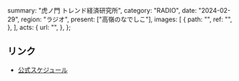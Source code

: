   summary: "虎ノ門 トレンド経済研究所",
  category: "RADIO",
  date: "2024-02-29",
  region: "ラジオ",
  present: ["高嶺のなでしこ"],
  images: [
    {
      path: "",
      ref: "",
    },
  ],
  acts: {
    url: "",
  },
};

## リンク

- [公式スケジュール](https://takanenonadeshiko.jp/?p=1796)
